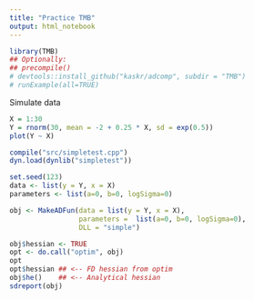 ```yaml
---
title: "Practice TMB"
output: html_notebook
---
```


```r
library(TMB)
## Optionally:
## precompile()
# devtools::install_github("kaskr/adcomp", subdir = "TMB")
# runExample(all=TRUE)

```


Simulate data
```r
X = 1:30
Y = rnorm(30, mean = -2 + 0.25 * X, sd = exp(0.5))
plot(Y ~ X)
```

```r
compile("src/simpletest.cpp")
dyn.load(dynlib("simpletest"))
```



```r
set.seed(123)
data <- list(y = Y, x = X)
parameters <- list(a=0, b=0, logSigma=0)

obj <- MakeADFun(data = list(y = Y, x = X), 
                 parameters =  list(a=0, b=0, logSigma=0), 
                 DLL = "simple")

obj$hessian <- TRUE
opt <- do.call("optim", obj)
opt
opt$hessian ## <-- FD hessian from optim
obj$he()    ## <-- Analytical hessian
sdreport(obj)
```

